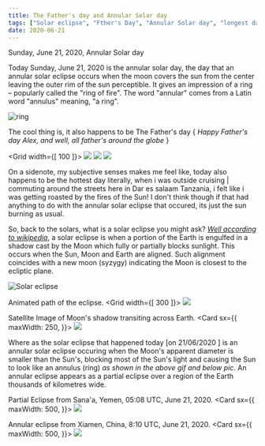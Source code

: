 ```yaml
---
title: The Father's day and Annular Solar day
tags: ["Solar eclipse", "Fther's Day", "Annular Solar day", "longest day of the year 2020"]
date: 2020-06-21
---
```


Sunday, June 21, 2020,
Annular Solar day

Today Sunday, June 21, 2020 is the annular solar day, the day that an annular solar eclipse occurs when the moon covers the sun from the center leaving the outer rim of the sun perceptible. It gives an impression of a ring – popularly called the "ring of fire". The word "annular" comes from a Latin word "annulus" meaning, "a ring".

![ring](https://media.giphy.com/media/a213x9xsb5wA/giphy.gif)

The cool thing is, it also happens to be The Father's day { *Happy Father's day Alex, and well, all father's around the globe* }

<Grid width={[ 100 ]}>
    <Image src="https://media.giphy.com/media/xUPGcJyyQsxLzBVMk0/giphy.gif"/>
    <Image src="https://media.giphy.com/media/kEKcOWl8RMLde/giphy.gif"/>
    <Image src="https://media.giphy.com/media/PlaDcSB6yM4z8VHWMb/giphy.gif"/>
</Grid>

On a sidenote, my subjective senses makes me feel like, today also happens to be the hottest day literally, when i was outside cruising | commuting around the streets here in Dar es salaam Tanzania, i felt like i was getting roasted by the fires of the Sun! I don't think though if that had anything to do with the annular solar eclipse that occured, its just the sun burning as usual.

So, back to the solars, what is a solar eclipse you might ask? *[Well according to wikipedia](https://en.wikipedia.org/wiki/Solar_eclipse#Partial_and_annular_eclipses)*, a solar eclipse is when a portion of the Earth is engulfed in a shadow cast by the Moon which fully or partially blocks sunlight. This occurs when the Sun, Moon and Earth are aligned. Such alignment coincides with a new moon (syzygy) indicating the Moon is closest to the ecliptic plane.

![Solar eclipse](https://media.giphy.com/media/3oEhn4OFaCE9mYv8aI/giphy.gif)

Animated path of the eclipse.
<Grid width={[ 300 ]}>
    <Image src="https://upload.wikimedia.org/wikipedia/commons/f/fd/SE2020Jun21A.gif"/>
</Grid>

Satellite Image of Moon's shadow transiting across Earth.
<Card sx={{ maxWidth: 250, }}>
  <Image src="https://upload.wikimedia.org/wikipedia/commons/thumb/a/ad/The_animated_satellite_image_of_Earth_during_solar_eclipse_of_2020_June_21.gif/1200px-The_animated_satellite_image_of_Earth_during_solar_eclipse_of_2020_June_21.gif" />
</Card>

Where as the solar eclipse that happened today [on 21/06/2020 ] is an annular solar eclipse occuring when the Moon's apparent diameter is smaller than the Sun's, blocking most of the Sun's light and causing the Sun to look like an annulus (ring) *as shown in the above gif and below pic*. An annular eclipse appears as a partial eclipse over a region of the Earth thousands of kilometres wide.

Partial Eclipse from Sana'a, Yemen, 05:08 UTC, June 21, 2020.
<Card sx={{ maxWidth: 500, }}>
  <Image src="https://upload.wikimedia.org/wikipedia/commons/thumb/d/dc/Solar_Eclipse_2020_-_001.jpg/1200px-Solar_Eclipse_2020_-_001.jpg" />
</Card>

Annular eclipse from Xiamen, China, 8:10 UTC, June 21, 2020.
<Card sx={{ maxWidth: 500, }}>
  <Image src="https://upload.wikimedia.org/wikipedia/commons/c/c6/20200621_Annular_eclipse_in_Xiamen%2C_China_%28cropped%29.jpg"/>
</Card>